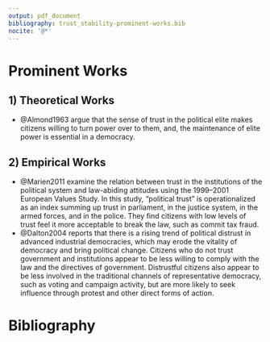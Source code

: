 ```yaml
---
output: pdf_document
bibliography: trust_stability-prominent-works.bib
nocite: '@*'
---
```


```{=tex}
\pagenumbering{arabic}
\setcounter{page}{4}
\renewcommand*{\thepage}{A\arabic{page}}
```

# Prominent Works
## 1) Theoretical Works
- @Almond1963 argue that the sense of trust in the political elite makes citizens willing to turn power over to them, and, the maintenance of elite power is essential in a democracy.


## 2) Empirical Works
- @Marien2011 examine the relation between trust in the institutions of the political system and law-abiding attitudes using the 1999–2001 European Values Study. In this study, "political trust" is operationalized as an index summing up trust in parliament, in the justice system, in the armed forces, and in the police. They find citizens with low levels of trust feel it more acceptable to break the law, such as commit tax fraud.
- @Dalton2004 reports that there is a rising trend of political distrust in advanced industrial democracies, which may erode the vitality of democracy and bring political change. Citizens who do not trust government and institutions appear to be less willing to comply with the law and the directives of government. Distrustful citizens also appear to be less involved in the traditional channels of representative democracy, such as voting and campaign activity, but are more likely to seek influence through protest and other direct forms of action.

# Bibliography
